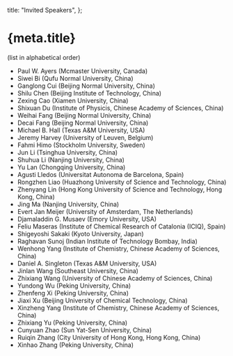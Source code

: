 
  title: "Invited Speakers",
};

<Head>
  <title>{`${meta.title} - ICCOC2023`}</title>
</Head>

# {meta.title}

(list in alphabetical order)

- Paul W. Ayers (Mcmaster University, Canada)
- Siwei Bi (Qufu Normal University, China)
- Ganglong Cui (Beijing Normal University, China)
- Shilu Chen (Beijing Institute of Technology, China)
- Zexing Cao (Xiamen University, China)
- Shixuan Du (Institute of Physicis, Chinese Academy of Sciences, China)
- Weihai Fang (Beijing Normal University, China)
- Decai Fang (Beijing Normal University, China)
- Michael B. Hall (Texas A&M University, USA)
- Jeremy Harvey (University of Leuven, Belgium)
- Fahmi Himo (Stockholm University, Sweden)
- Jun Li (Tsinghua University, China)
- Shuhua Li (Nanjing University, China)
- Yu Lan (Chongqing University, China)
- Agusti Lledos (Universitat Autonoma de Barcelona, Spain)
- Rongzhen Liao (Huazhong University of Science and Technology, China)
- Zhenyang Lin (Hong Kong University of Science and Technology, Hong Kong, China)
- Jing Ma (Nanjing University, China)
- Evert Jan Meijer (University of Amsterdam, The Netherlands)
- Djamaladdin G. Musaev (Emory University, USA)
- Feliu Maseras (Institute of Chemical Research of Catalonia (ICIQ), Spain)
- Shigeyoshi Sakaki (Kyoto University, Japan)
- Raghavan Sunoj (Indian Institute of Technology Bombay, India)
- Wenhong Yang (Institute of Chemistry, Chinese Academy of Sciences, China)
- Daniel A. Singleton (Texas A&M University, USA)
- Jinlan Wang (Southeast University, China)
- Zhixiang Wang (University of Chinese Academy of Sciences, China)
- Yundong Wu (Peking University, China)
- Zhenfeng Xi (Peking University, China)
- Jiaxi Xu (Beijing University of Chemical Technology, China)
- Xinzheng Yang (Institute of Chemistry, Chinese Academy of Sciences, China)
- Zhixiang Yu (Peking University, China)
- Cunyuan Zhao (Sun Yat-Sen University, China)
- Ruiqin Zhang (City University of Hong Kong, Hong Kong, China)
- Xinhao Zhang (Peking University, China)
